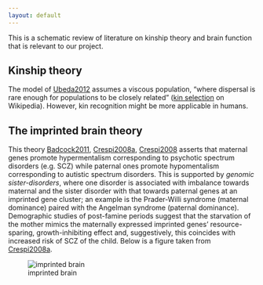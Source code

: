 ```yaml
---
layout: default
---
```


This is a schematic review of literature on kinship theory and brain function that is relevant to our project.

## Kinship theory

The model of [Ubeda2012] assumes a viscous population, "where dispersal is rare enough for populations to be closely related" ([kin selection][kin_selection] on Wikipedia).  However, kin recognition might be more applicable in humans.

## The imprinted brain theory

This theory [Badcock2011], [Crespi2008a], [Crespi2008] asserts that maternal genes promote hypermentalism corresponding to psychotic spectrum disorders (e.g. SCZ) while paternal ones promote hypomentalism corresponding to autistic spectrum disorders.  This is supported by *genomic sister-disorders*, where one disorder is associated with imbalance towards maternal and the sister disorder with that towards paternal genes at an imprinted gene cluster; an example is the Prader-Willi syndrome (maternal dominance) paired with the Angelman syndrome (paternal dominance).  Demographic studies of post-famine periods suggest that the starvation of the mother mimics the maternally expressed imprinted genes' resource-sparing, growth-inhibiting effect and, suggestively, this coincides with increased risk of SCZ of the child.  Below is a figure taken from [Crespi2008a].

![imprinted brain]({{ site.baseurl }}/assets/projects/monoallelic-brain/crespi-badcock-2008-fig3.png)

[Ubeda2012]: http://www.ncbi.nlm.nih.gov/pubmed/22519791
[Badcock2011]: http://www.ncbi.nlm.nih.gov/pubmed/22122342
[Crespi2008a]: http://www.ncbi.nlm.nih.gov/pubmed/18578904
[Crespi2008]: http://www.ncbi.nlm.nih.gov/pubmed/18783362

[kin_selection]: https://en.wikipedia.org/wiki/Kin_selection
